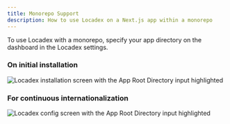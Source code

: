 ```yaml
---
title: Monorepo Support
description: How to use Locadex on a Next.js app within a monorepo
---
```


To use Locadex with a monorepo, specify your app directory on the dashboard in the Locadex settings.

### On initial installation

![Locadex installation screen with the App Root Directory input highlighted](/locadex-screenshots/locadex-installation-highlight-filepath.png)

### For continuous internationalization

![Locadex config screen with the App Root Directory input highlighted](/locadex-screenshots/locadex-config-highlight-filepath.png)